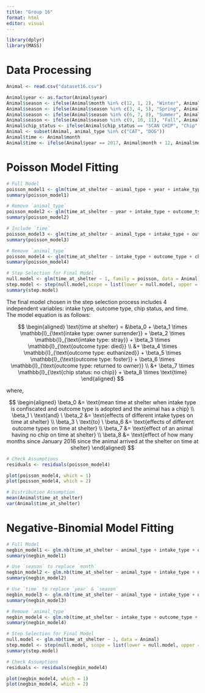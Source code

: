 ```yaml
---
title: "Group 16"
format: html
editor: visual
---
```


```r
library(dplyr)
library(MASS)
```

# Data Processing

```r
Animal <- read.csv("dataset16.csv")

Animal$year <- as.factor(Animal$year)
Animal$season <- ifelse(Animal$month %in% c(12, 1, 2), "Winter", Animal$month)
Animal$season <- ifelse(Animal$season %in% c(3, 4, 5), "Spring", Animal$season)
Animal$season <- ifelse(Animal$season %in% c(6, 7, 8), "Summer", Animal$season)
Animal$season <- ifelse(Animal$season %in% c(9, 10, 11), "Fall", Animal$season)
Animal$chip_status <- ifelse(Animal$chip_status == "SCAN CHIP", "Chip", "No Chip")
Animal <- subset(Animal, animal_type %in% c("CAT", "DOG"))
Animal$time <- Animal$month
Animal$time <- ifelse(Animal$year == 2017, Animal$month + 12, Animal$month)
```


# Poisson Model Fitting

```r
# Full Model
poisson_model1 <- glm(time_at_shelter ~ animal_type + year + intake_type + outcome_type + chip_status + month, family = poisson, data = Animal)
summary(poisson_model1)
```

```r
# Remove `animal_type`
poisson_model2 <- glm(time_at_shelter ~ year + intake_type + outcome_type + chip_status + month, family = poisson, data = Animal)
summary(poisson_model2)
```

```r
# Include `time`
poisson_model3 <- glm(time_at_shelter ~ animal_type + intake_type + outcome_type + chip_status + time, family = poisson, data = Animal)
summary(poisson_model3)
```

```r
# Remove `animal_type`
poisson_model4 <- glm(time_at_shelter ~ intake_type + outcome_type + chip_status + time, family = poisson, data = Animal)
summary(poisson_model4)
```

```r
# Step Selection for Final Model
null.model <- glm(time_at_shelter ~ 1, family = poisson, data = Animal)
step.model <- step(null.model,scope = list(lower = null.model, upper = poisson_model3), direction = "both")
summary(step.model)
```

The final model chosen in the step selection process includes 4 independent variables: intake type, outcome type, chip status, and time. The model equation is as follows:

$$
\begin{aligned}
\text{time at shelter} = &\beta_0 + \beta_1 \times \mathbb{I}_{\text{intake type: owner surrender}} + \beta_2 \times \mathbb{I}_{\text{intake type: stray}} + \beta_3 \times \mathbb{I}_{\text{outcome type: died}} \\
&+ \beta_4 \times \mathbb{I}_{\text{outcome type: euthanized}} + \beta_5 \times \mathbb{I}_{\text{outcome type: foster}} + \beta_6 \times \mathbb{I}_{\text{outcome type: returned to owner}} \\
&+ \beta_7 \times \mathbb{I}_{\text{chip status: no chip}} + \beta_8 \times \text{time}
\end{aligned}
$$

where,

$$
\begin{aligned}
\beta_0 &= \text{mean time at shelter when intake type is confiscated and outcome type is adopted and the animal has a chip} \\
\beta_1 \ \text{and} \ \beta_2 &= \text{effects of different intake types on time at shelter} \\
\beta_3 \ \text{to} \ \beta_6 &= \text{effects of different outcome types on time at shelter} \\
\beta_7 &= \text{effect of an animal having no chip on time at shelter} \\
\beta_8 &= \text{effect of how many months since January 2016 since the animal arrived at the shelter on time at shelter}
\end{aligned}
$$

```r
# Check Assumptions
residuals <- residuals(poisson_model4)

plot(poisson_model4, which = 1)
plot(poisson_model4, which = 2)
```

```r
# Distribution Assumption
mean(Animal$time_at_shelter)
var(Animal$time_at_shelter)
```


# Negative-Binomial Model Fitting

```r
# Full Model
negbin_model1 <- glm.nb(time_at_shelter ~ animal_type + intake_type + outcome_type + chip_status + year + month, data = Animal)
summary(negbin_model1)
```

```r
# Use `season` to replace `month`
negbin_model2 <- glm.nb(time_at_shelter ~ animal_type + intake_type + outcome_type + chip_status + year + season, data = Animal)
summary(negbin_model2)
```

```r
# Use `time` to replace `year` & `season`
negbin_model3 <- glm.nb(time_at_shelter ~ animal_type + intake_type + outcome_type + chip_status + time, data = Animal)
summary(negbin_model3)
```


```r
# Remove `animal_type`
negbin_model4 <- glm.nb(time_at_shelter ~ intake_type + outcome_type + chip_status + time, data = Animal)
summary(negbin_model4)
```

```r
# Step Selection for Final Model
null.model <- glm.nb(time_at_shelter ~ 1, data = Animal)
step.model <- step(null.model, scope = list(lower = null.model, upper = negbin_model3), direction = "both")
summary(step.model)
```

```r
# Check Assumptions
residuals <- residuals(negbin_model4)

plot(negbin_model4, which = 1)
plot(negbin_model4, which = 2)
```
